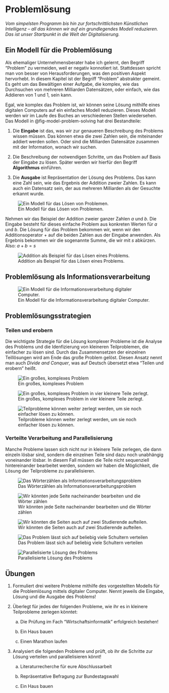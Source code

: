 # Problemlösung

*Vom simpelsten Programm bis hin zur fortschrittlichsten Künstlichen Intelligenz – all das können wir auf ein grundlegendes Modell reduzieren. Das ist unser Startpunkt in die Welt der Digitalisierung.*

## Ein Modell für die Problemlösung

Als ehemaliger Unternehmensberater habe ich gelernt, den Begriff "Problem" zu vermeiden, weil er negativ konnotiert ist. Stattdessen spricht man von besser von Herausforderungen, was den positiven Aspekt hervorhebt. In diesem Kapitel ist der Begriff "Problem" abstrakter gemeint. Es geht um das Bewältigen einer Aufgabe, die komplex, wie das Durchsuchen von mehreren Milliarden Datensätzen, oder einfach, wie das Addieren von 1 und 1, sein kann.

Egal, wie komplex das Problem ist, wir können seine Lösung mithilfe eines digitalen Computers auf ein einfaches Modell reduzieren. Dieses Modell werden wir im Laufe des Buches an verschiedenen Stellen wiedersehen. Das Modell in @fig-model-problem-solving hat drei Bestandteile:

1.  Die **Eingabe** ist das, was wir zur genaueren Beschreibung des Problems wissen müssen. Das können etwa die zwei Zahlen sein, die miteinander addiert werden sollen. Oder sind die Milliarden Datensätze zusammen mit der Information, wonach wir suchen.

2.  Die Beschreibung der notwendigen Schritte, um das Problem auf Basis der Eingabe zu lösen. Später werden wir hierfür den Begriff **Algorithmus** einführen.

3.  Die **Ausgabe** ist Repräsentation der Lösung des Problems. Das kann eine Zahl sein, wie das Ergebnis der Addition zweier Zahlen. Es kann auch ein Datensatz sein, der aus mehreren Milliarden als der Gesuchte erkannt wurde.

![Ein Modell für das Lösen von Problemen.](https://winf-hsos.github.io/university-docs/images/problem_model_input_solution_output.png){#fig-model-problem-solving}

Nehmen wir das Beispiel der Addition zweier ganzer Zahlen $a$ und $b$. Die Eingabe besteht für dieses einfache Problem aus konkreten Werten für $a$ und $b$. Die Lösung für das Problem bekommen wir, wenn wir den Additionsoperator $+$ auf die beiden Zahlen aus der Eingabe anwenden. Als Ergebnis bekommen wir die sogenannte Summe, die wir mit $s$ abkürzen. Also: $a + b = s$

![Addition als Beispiel für das Lösen eines Problems.](https://winf-hsos.github.io/university-docs/images/problem_example_addition.png)

## Problemlösung als Informationsverarbeitung

![Ein Modell für die Informationsverarbeitung digitaler Computer.](https://winf-hsos.github.io/university-docs/images/computational_schema_processing_representation.png){#fig-model-computation-general}

## Problemlösungsstrategien

### Teilen und erobern

Die wichtigste Strategie für die Lösung komplexer Probleme ist die Analyse des Problems und die Idenfizierung von kleineren Teilproblemen, die einfacher zu lösen sind. Durch das Zusammensetzen der einzelnen Teillösungen wird am Ende das große Problem gelöst. Diesen Ansatz nennt man auch *Divide and Conquer*, was auf Deutsch übersetzt etwa "Teilen und erobern" heißt.

![Ein großes, komplexes Problem](https://winf-hsos.github.io/university-docs/images/large_complex_problem.png){#fig-large-problem}

![Ein großes, komplexes Problem in vier kleinere Teile zerlegt.](https://winf-hsos.github.io/university-docs/images/large_complex_problem_4_smaller_problems.png){#fig-large-problem-four-pieces}

![Teilprobleme können weiter zerlegt werden, um sie noch einfacher lösen zu können.](https://winf-hsos.github.io/university-docs/images/large_complex_problem_5_smaller_problems.png){#fig-large-problem-five-pieces}

### Verteilte Verarbeitung and Parallelisierung

Manche Probleme lassen sich nicht nur in kleinere Teile zerlegen, die dann einzeln lösbar sind, sondern die einzelnen Teile sind dazu noch unabhängig voneinander lösbar. In diesem Fall müssen die Teile nicht sequenziell hintereinander bearbeitet werden, sondern wir haben die Möglichkeit, die Lösung der Teilprobleme zu parallelisieren.

![Das Wörterzählen als Informationsverarbeitungsproblem](https://winf-hsos.github.io/university-docs/images/problem_word_count.png){#fig-proble-count-words}

![Wir könnten jede Seite nacheinander bearbeiten und die Wörter zählen](https://winf-hsos.github.io/university-docs/images/problem_word_count_linear_sequential.png)

![Wir könnten die Seiten auch auf zwei Studierende aufteilen.](https://winf-hsos.github.io/university-docs/images/problem_word_count_distributed_2.png)

![Das Problem lässt sich auf beliebig viele Schultern verteilen](https://winf-hsos.github.io/university-docs/images/problem_word_count_distributed_4.png)

![Parallelisierte Lösung des Problems](https://winf-hsos.github.io/university-docs/images/problem_word_count_parallelized.png)

## Übungen {.unnumbered}

1.  Formuliert drei weitere Probleme mithilfe des vorgestellten Modells für die Problemlösung mittels digitaler Computer. Nennt jeweils die Eingabe, Lösung und die Ausgabe des Problems!

2.  Überlegt für jedes der folgenden Probleme, wie ihr es in kleinere Teilprobleme zerlegen könntet:

    a.  Die Prüfung im Fach "Wirtschaftsinformatik" erfolgreich bestehen!
    
    b.  Ein Haus bauen
    
    c.  Einen Marathon laufen
    
    
3.  Analysiert die folgenden Probleme und prüft, ob ihr die Schritte zur Lösung verteilen und parallelisieren könnt!

    a.  Literaturrecherche für eure Abschlussarbeit
    
    b.  Repräsentative Befragung zur Bundestagswahl
    
    c.  Ein Haus bauen
